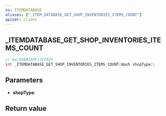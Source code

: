 ```yaml
---
ns: ITEMDATABASE
aliases: ["_ITEM_DATABASE_GET_SHOP_INVENTORIES_ITEMS_COUNT"]
apiset: client
---
```

## _ITEMDATABASE_GET_SHOP_INVENTORIES_ITEMS_COUNT

```c
// 0xC568B1A0F17C7025
int _ITEMDATABASE_GET_SHOP_INVENTORIES_ITEMS_COUNT(Hash shopType);
```


## Parameters
* **shopType**:

## Return value